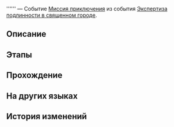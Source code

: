 {{Дополнить|Диалоги.}}
{{Миссия Инфобокс
|id              = 8031408
|Название        = 
|Изображение     = Миссия Освоения .png
|Тип             = Миссия приключения
|События         = Экспертиза подлинности в священном городе
|Глава           = 
|Условия         = Завершена [[Миссия Освоения]] ''[[О гость издалека, услышь молитвы этого мира]]''
|Персонажи       = Первопроходец
|СтартЛокация    = Вечный священный город Охема
|Мир             = Амфореус
|Локации         = Вечный священный город Охема
|Предыдущая      = 
|Следующая       = 
|Награды         = 
}}
'''''' — Событие [[Миссия приключения]] из события [[Экспертиза подлинности в священном городе]].

==Описание==
{{Описание|<!--официальное описание из Перекрёстка судеб-->}}

==Этапы==


==Прохождение==
{{Дополнить}}


{{Диалог Конец}}

==На других языках==
{{На других языках
|en   = 
|zhs  = 
|zht  = 
|ja   = 
|ko   = 
|es   = 
|fr   = 
|ru   = 
|th   = 
|vi   = 
|de   = 
|id   = 
|pt   = 
}}

==История изменений==
{{История изменений|3.1}}
